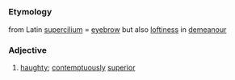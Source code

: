 =={{en}}==
===Etymology===
from Latin [[supercilium]] = [[eyebrow]] but also [[loftiness]] in [[demeanour]]
===Adjective===
# [[haughty]]; [[contemptuously]] [[superior]]